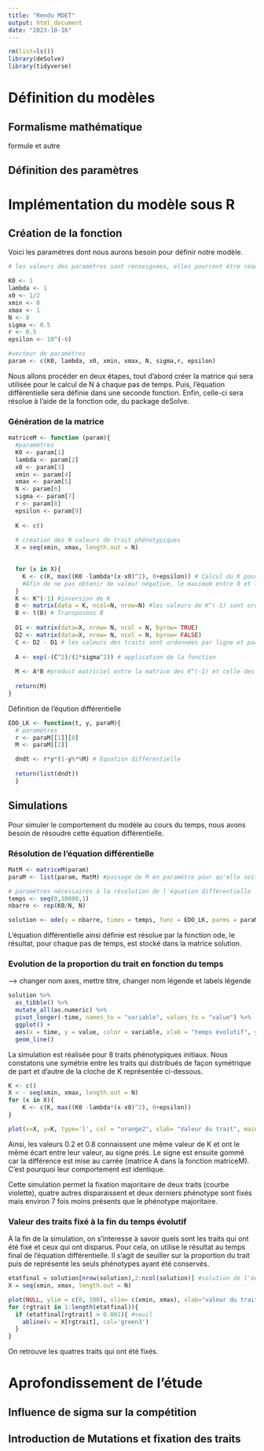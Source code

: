 ```yaml
---
title: "Rendu MDET"
output: html_document
date: "2023-10-16"
---
```


```r
rm(list=ls())
library(deSolve)
library(tidyverse)
```


# Définition du modèles 
## Formalisme mathématique
formule et autre 

## Définition des paramètres 

# Implémentation du modèle sous R
## Création de la fonction

Voici les paramètres dont nous aurons besoin pour définir notre modèle.
```r
# les valeurs des paramètres sont renseignées, elles pourront être réadaptées au besoin

K0 <- 1
lambda <- 1
x0 <- 1/2
xmin <- 0
xmax <- 1
N <- 8
sigma <- 0.5
r <- 0.5
epsilon <- 10^(-6)

#vecteur de paramètres
param <- c(K0, lambda, x0, xmin, xmax, N, sigma,r, epsilon)
```

Nous allons procéder en deux étapes, tout d'abord créer la matrice qui sera utilisée pour le calcul de N à chaque pas de temps. Puis, l'équation différentielle sera définie dans une seconde fonction. Enfin, celle-ci sera résolue à l'aide de la fonction ode, du package deSolve.

### Génération de la matrice

```r
matriceM <- function (param){
  #paramètres
  K0 <- param[1]
  lambda <- param[2]
  x0 <- param[3]
  xmin <- param[4]
  xmax <- param[5]
  N <- param[6]
  sigma <- param[7]
  r <- param[8]
  epsilon <- param[9]
  
  K <- c()
  
  # création des N valeurs de trait phénotypiques
  X = seq(xmin, xmax, length.out = N)

  
  for (x in X){
    K <- c(K, max((K0 -lambda*(x-x0)^2), 0+epsilon)) # Calcul du K pour chaque valeur de trait.
    #Afin de ne pas obtenir de valeur négative, le maximum entre 0 et la valeur de K est retourné. un epsilon est ajouté au 0 pour pouvoir inverser K par la suite.
  }
  K <- K^(-1) #inversion de K
  B <- matrix(data = K, ncol=N, nrow=N) #les valeurs de K^(-1) sont ordonnées dans une matrice
  B <- t(B) # Transposons B
  
  D1 <- matrix(data=X, nrow= N, ncol = N, byrow= TRUE)
  D2 <- matrix(data=X, nrow= N, ncol = N, byrow= FALSE)
  C <- D2 - D1 # les valeurs des traits sont ordonnées par ligne et par colonne dans deux matrices et la différence est calculée
  
  A <- exp(-(C^2)/(2*sigma^2)) # application de la fonction
  
  M <- A*B #produit matriciel entre la matrice des K^(-1) et celle des traits
  
  return(M)
}
```

Définition de l'éqution différentielle 
```r
EDO_LK <- function(t, y, paraM){
  # paramètres
  r <- paraM[[1]][8]
  M <- paraM[[2]]

  dndt <- r*y*(1-y%*%M) # Equation différentielle 
    
  return(list(dndt))
  }
```

## Simulations

Pour simuler le comportement du modèle au cours du temps, nous avons besoin de résoudre cette équation différentielle.

### Résolution de l'équation différentielle
```r
MatM <- matriceM(param)
paraM <- list(param, MatM) #passage de M en paramètre pour qu'elle soit un input de EDO_LK

# paramètres nécessaires à la résolution de l'équation différentielle
temps <- seq(0,10000,1)
nbarre <- rep(K0/N, N)

solution <- ode(y = nbarre, times = temps, func = EDO_LK, parms = paraM)
```

L'équation différentielle ainsi définie est résolue par la fonction ode, le résultat, pour chaque pas de temps, est stocké dans la matrice solution.

### Evolution de la proportion du trait en fonction du temps

--> changer nom axes, mettre titre, changer nom légende et labels légende
```r
solution %>%
  as_tibble() %>%
  mutate_all(as.numeric) %>%
  pivot_longer(-time, names_to = "variable", values_to = "value") %>%
  ggplot() +
  aes(x = time, y = value, color = variable, xlab = "temps évolutif", ylab = "proportion du phénotype dans la population") +
  geom_line()
```

La simulation est réalisée pour 8 traits phénotypiques initiaux. 
Nous constatons une symétrie entre les traits qui distribués de façon symétrique de part et d'autre de la cloche de K représentée ci-dessous.

```r
K <- c()
X < - seq(xmin, xmax, length.out = N)
for (x in X){
    K <- c(K, max((K0 -lambda*(x-x0)^2), 0+epsilon))
}

plot(x=X, y=K, type='l', col = "orange2", xlab= "Valeur du trait", main = "K en fonction de la valeur du trait")
```

Ainsi, les valeurs 0.2 et 0.8 connaissent une même valeur de K et ont le même écart entre leur valeur, au signe prés. Le signe est ensuite gommé car la différence est mise au carrée (matrice A dans la fonction matriceM). C'est pourquoi leur comportement est identique. 

Cette simulation permet la fixation majoritaire de deux traits (courbe violette), quatre autres disparaissent et deux derniers phénotype sont fixés mais environ 7 fois moins présents que le phénotype majoritaire.

### Valeur des traits fixé à la fin du temps évolutif

A la fin de la simulation, on s'interesse à savoir quels sont les traits qui ont été fixé et ceux qui ont disparus. Pour cela, on utilise le résultat au temps final de l'équation différentielle. Il s'agit de seuiller sur la proportion du trait puis de représenté les seuls phénotypes ayant été conservés. 

```r

etatfinal = solution[nrow(solution),2:ncol(solution)] #solution de l'équation différentielle au temps final
X = seq(xmin, xmax, length.out = N)

plot(NULL, ylim = c(0, 100), xlim= c(xmin, xmax), xlab="valeur du trait", ylab="temps", type='l', main ="Valeur des traits fixés à la fin du temps évolutif")
for (rgtrait in 1:length(etatfinal)){
  if (etatfinal[rgtrait] > 0.001){ #seuil
    abline(v = X[rgtrait], col='green3')
  }
}
```

On retrouve les quatres traits qui ont été fixés.

# Aprofondissement de l'étude
## Influence de sigma sur la compétition 
## Introduction de Mutations et fixation des traits